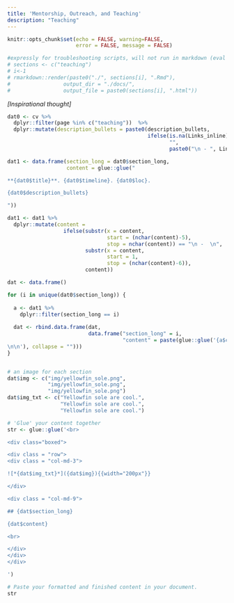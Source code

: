 ```yaml
---
title: 'Mentorship, Outreach, and Teaching'
description: "Teaching"
---
```


```r
knitr::opts_chunk$set(echo = FALSE, warning=FALSE, 
                      error = FALSE, message = FALSE)
```


```r
#expressly for troubleshooting scripts, will not run in markdown (eval = FALSE)
# sections <- c("teaching")
# i<-1
# rmarkdown::render(paste0("./", sections[i], ".Rmd"),
#                 output_dir = "./docs/",
#                 output_file = paste0(sections[i], ".html"))
```


*[Inspirational thought]*


```r
dat0 <- cv %>%
  dplyr::filter(page %in% c("teaching"))  %>%
  dplyr::mutate(description_bullets = paste0(description_bullets, 
                                             ifelse(is.na(Links_inline),
                                                    "",
                                                    paste0("\n - ", Links_inline))))

dat1 <- data.frame(section_long = dat0$section_long,
                   content = glue::glue("

**{dat0$title}**. {dat0$timeline}. {dat0$loc}.

{dat0$description_bullets} 

"))

dat1 <- dat1 %>%
  dplyr::mutate(content = 
                  ifelse(substr(x = content,
                                start = (nchar(content)-5),
                                stop = nchar(content)) == "\n -  \n",
                         substr(x = content,
                                start = 1,
                                stop = (nchar(content)-6)),
                         content))

dat <- data.frame()

for (i in unique(dat0$section_long)) {
  
  a <- dat1 %>% 
    dplyr::filter(section_long == i) 
  
  dat <- rbind.data.frame(dat, 
                          data.frame("section_long" = i, 
                                     "content" = paste(glue::glue('{a$content}
\n\n'), collapse = "")))
}


# an image for each section
dat$img <- c("img/yellowfin_sole.png", 
             "img/yellowfin_sole.png", 
             "img/yellowfin_sole.png")
dat$img_txt <- c("Yellowfin sole are cool.", 
                 "Yellowfin sole are cool.", 
                 "Yellowfin sole are cool.")
```


```r

# 'Glue' your content together
str <- glue::glue('<br>

<div class="boxed">

<div class = "row">
<div class = "col-md-3">

![*{dat$img_txt}*]({dat$img}){{width="200px"}}

</div>

<div class = "col-md-9">

## {dat$section_long}

{dat$content}

<br>

</div>
</div>
</div>

')

# Paste your formatted and finished content in your document. 
str 

```



